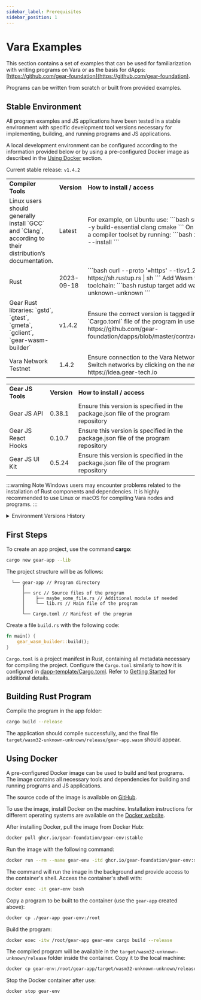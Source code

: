 ```yaml
---
sidebar_label: Prerequisites
sidebar_position: 1
---
```



# Vara Examples

This section contains a set of examples that can be used for familiarization with writing programs on Vara or as the basis for dApps: [https://github.com/gear-foundation](https://github.com/gear-foundation).

Programs can be written from scratch or built from provided examples.

## Stable Environment

All program examples and JS applications have been tested in a stable environment with specific development tool versions necessary for implementing, building, and running programs and JS applications.

A local development environment can be configured according to the information provided below or by using a pre-configured Docker image as described in the [Using Docker](#using-docker) section.

Current stable release: `v1.4.2`

<table>
<tr>
<td><b>Compiler Tools</b></td> 
<td><b>Version</b></td> 
<td><b>How to install / access</b></td>
</tr>

<tr>
<td>Linux users should generally install `GCC` and `Clang`, according to their distribution’s documentation.</td>
<td>Latest</td>
<td>
For example, on Ubuntu use:
```bash
sudo apt install -y build-essential clang cmake
```
On macOS, install a compiler toolset by running:
```bash
xcode-select --install
```
</td>
</tr>

<tr>
<td>Rust</td>
<td>2023-09-18</td>
<td>
```bash
curl --proto '=https' --tlsv1.2 -sSf https://sh.rustup.rs | sh
```
Add Wasm target to the toolchain:
```bash
rustup target add wasm32-unknown-unknown
```
</td>
</tr>

<tr>
<td>Gear Rust libraries: `gstd`, `gtest`, `gmeta`, `gclient`, `gear-wasm-builder`</td>
<td>v1.4.2</td>
<td>
Ensure the correct version is tagged in the `Cargo.toml` file of the program in use. For example: https://github.com/gear-foundation/dapps/blob/master/contracts/Cargo.toml
</td>
</tr>

<tr>
<td>Vara Network Testnet</td>
<td>1.4.2</td>
<td>
Ensure connection to the Vara Network Testnet. Switch networks by clicking on the network name in https://idea.gear-tech.io
</td>
</tr>
</table>

<table>
<tr>
<td><b>Gear JS Tools</b></td>
<td><b>Version</b></td>
<td><b>How to install / access</b></td>
</tr>
<tr>
<td>Gear JS API</td>
<td>0.38.1</td>
<td>Ensure this version is specified in the package.json file of the program repository</td>
</tr>
<tr>
<td>Gear JS React Hooks</td>
<td>0.10.7</td>
<td>Ensure this version is specified in the package.json file of the program repository</td>
</tr>
<tr>
<td>Gear JS UI Kit</td>
<td>0.5.24</td>
<td>Ensure this version is specified in the package.json file of the program repository</td>
</tr>
</table>

:::warning Note
Windows users may encounter problems related to the installation of Rust components and dependencies.
It is highly recommended to use Linux or macOS for compiling Vara nodes and programs.
:::

<details>
  <summary>Environment Versions History</summary>

## Previous Environment Versions

| Vara node version | Runtime version | Gear libraries version | Rust toolchain version |
| ----------------- | --------------- | ---------------------- | ---------------------- |
| v1.4.2            | 1420            | tag = "v1.4.2"         | stable                 |
| v1.4.1            | 1410            | tag = "v1.4.1"         | stable                 |
| v1.4.0            | 1400            | tag = "v1.4.0"         | stable                 |
| v1.3.1            | 1310            | tag = "v1.3.1"         | stable                 |
| v1.2.1            | 1210            | tag = "v1.2.1"         | stable                 |
| v1.1.1            | 1110            | tag = "v1.1.1"         | stable                 |
| v1.0.5            | 1050            | tag = "v1.0.5"         | nightly-2023-09-18     |
| v1.0.2            | 1020            | tag = "v1.0.2"         | nightly-2023-10-14     |
| v1.0.1            | 1010            | tag = "v1.0.1"         | nightly-2023-10-14     |
| v1.0.0            | 1000            | tag = "v1.0.0"         | nightly-2023-04-25     |
| v0.3.3            | 330             | tag = "v0.3.3"         | nightly-2023-04-25     |
| v0.2.2            | 220             | rev = "946ac47"        | nightly-2023-04-25     |
| v0.1.6            | 160             | rev = "78dfa07"        | nightly-2023-04-25     |
| v0.1.4            | 140             | rev = "5c685d0"        | nightly-2023-03-14     |

</details>

## First Steps

To create an app project, use the command **cargo**:

```bash
cargo new gear-app --lib
```

The project structure will be as follows:

```
  └── gear-app // Program directory
      │
      ├── src // Source files of the program
      │    ├── maybe_some_file.rs // Additional module if needed
      │    └── lib.rs // Main file of the program
      │
      └── Cargo.toml // Manifest of the program
```

Create a file `build.rs` with the following code:

```rust
fn main() {
    gear_wasm_builder::build();
}
```

`Cargo.toml` is a project manifest in Rust, containing all metadata necessary for compiling the project.
Configure the `Cargo.toml` similarly to how it is configured in [dapp-template/Cargo.toml](https://github.com/gear-foundation/dapp-template/blob/master/Cargo.toml). Refer to [Getting Started](/docs/getting-started-in-5-minutes.md) for additional details.

## Building Rust Program

Compile the program in the app folder:

```bash
cargo build --release
```

The application should compile successfully, and the final file `target/wasm32-unknown-unknown/release/gear-app.wasm` should appear.

## Using Docker

A pre-configured Docker image can be used to build and test programs. The image contains all necessary tools and dependencies for building and running programs and JS applications.

The source code of the image is available on [GitHub](https://github.com/gear-foundation/gear-env).

To use the image, install Docker on the machine. Installation instructions for different operating systems are available on the [Docker website](https://docs.docker.com/get-docker/).

After installing Docker, pull the image from Docker Hub:

```bash
docker pull ghcr.io/gear-foundation/gear-env:stable
```

Run the image with the following command:

```bash
docker run --rm --name gear-env -itd ghcr.io/gear-foundation/gear-env:stable bash
```

The command will run the image in the background and provide access to the container's shell. Access the container's shell with:

```bash
docker exec -it gear-env bash
```

Copy a program to be built to the container (use the `gear-app` created above):

```bash
docker cp ./gear-app gear-env:/root
```

Build the program:

```bash
docker exec -itw /root/gear-app gear-env cargo build --release
```

The compiled program will be available in the `target/wasm32-unknown-unknown/release` folder inside the container. Copy it to the local machine:

```bash
docker cp gear-env:/root/gear-app/target/wasm32-unknown-unknown/release/. ./
```

Stop the Docker container after use:

```shell
docker stop gear-env
```
